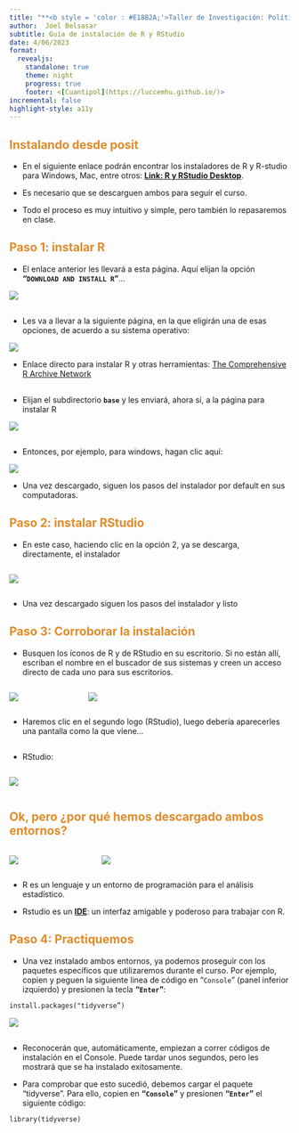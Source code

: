 ---
title: "**<b style = 'color : #E18B2A;'>Taller de Investigación: Política Cuantitativa “CUANTIPOL” - UNMSM</b>**"
author:  Joel Belsasar
subtitle: Guía de instalación de R y RStudio
date: 4/06/2023
format:
  revealjs:
    standalone: true
    theme: night
    progress: true
    footer: <[Cuantipol](https://luccemhu.github.io/)>
incremental: false
highlight-style: a11y
---

## <b style = 'color : #E18B2A;'>Instalando desde posit</b>

-   En el siguiente enlace podrán encontrar los instaladores de R y R-studio para Windows, Mac, entre otros: [**Link: R y RStudio Desktop**](https://posit.co/download/rstudio-desktop/#download).

-   Es necesario que se descarguen ambos para seguir el curso.

-   Todo el proceso es muy intuitivo y simple, pero también lo repasaremos en clase.

## <b style = 'color : #E18B2A;'>Paso 1: instalar R</b>

-   El enlace anterior les llevará a esta página. Aquí elijan la opción **"`DOWNLOAD AND INSTALL R`"**...

![](paso1.jpg)

## 

-   Les va a llevar a la siguiente página, en la que eligirán una de esas opciones, de acuerdo a su sistema operativo:

![](paso1-b.jpg)

-   Enlace directo para instalar R y otras herramientas: [The Comprehensive R Archive Network](https://cran.r-project.org/)

## 

-   Elijan el subdirectorio **`base`** y les enviará, ahora sí, a la página para instalar R

![](paso1-c.jpg)


##

-   Entonces, por ejemplo, para windows, hagan clic aquí:

![](paso1-d.jpg)

-   Una vez descargado, siguen los pasos del instalador por default en sus computadoras.

## <b style = 'color : #E18B2A;'>Paso 2: instalar RStudio</b>

-   En este caso, haciendo clic en la opción 2, ya se descarga, directamente,  el instalador

::: {.column width="60%"}
![](paso2.jpg)
:::

-   Una vez descargado siguen los pasos del instalador y listo

## <b style = 'color : #E18B2A;'>Paso 3: Corroborar la instalación</b>

-   Busquen los íconos de R y de RStudio en su escritorio. Si no están allí, escriban el nombre en el buscador de sus sistemas y creen un acceso directo de cada uno para sus escritorios. 

:::: {.columns}

::: {.column width="25%"}

![](Rlogo.jpg)

:::

::: {.column width="75%"}

![](R2logo.jpg)
:::

::::

-   Haremos clic en el segundo logo (RStudio), luego debería aparecerles una pantalla como la que viene...

##

- RStudio:

::: {.column width="85%"}

![](paso3.jpg)

:::

## <b style = 'color : #E18B2A;'>Ok, pero ¿por qué hemos descargado ambos entornos?</b>

:::: {.columns}

::: {.column width="30%"}

![](R-basic.jpg)
:::

::: {.column width="70%"}

![](Rstudio.jpg)
:::

::::

- R es un lenguaje y un entorno de programación para el análisis estadístico. 

-   Rstudio es un **[IDE](https://posit.co/products/open-source/rstudio/)**: un interfaz amigable y poderoso para trabajar con R.

## <b style = 'color : #E18B2A;'>Paso 4: Practiquemos</b>

-   Una vez instalado ambos entornos, ya podemos proseguir con los paquetes específicos que utilizaremos durante el curso. Por ejemplo, copien y peguen la siguiente linea de código en "`Console`" (panel inferior izquierdo) y presionen la tecla **"`Enter`"**:

```` markdown
install.packages("tidyverse”)
````

![](paso4.jpg)

## 
-   Reconocerán que, automáticamente, empiezan a correr códigos de instalación en el Console. Puede tardar unos segundos, pero les mostrará que se ha instalado exitosamente.

-    Para comprobar que esto sucedió, debemos cargar el paquete "tidyverse". Para ello, copien  en **"`Console`"** y presionen **"`Enter`"** el siguiente código:

```` markdown
library(tidyverse)
````


